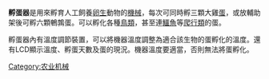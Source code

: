 {{expert|time=2020-01-03T02:16:50+00:00}}
{{unreferenced|time=2020-01-03T02:16:50+00:00}}
'''孵蛋器'''是用來孵育人工飼養[[卵生|卵生]]動物的[[機械|機械]]，每次可同時孵三顆大雞[[蛋|蛋]]，或放輔助架後可孵六顆鵪鶉蛋。可以孵化各種[[鳥類|鳥類]]，甚至連[[鱷魚|鱷魚]]等[[爬行類|爬行類]]的蛋。

孵蛋器內有溫度調節裝置，可以將機器溫度調整為適合該生物的蛋孵化的溫度。還有LCD顯示溫度、孵蛋天數及蛋的現況。機器溫度要適當，否則無法將蛋孵化。
{{Agri-stub}}
{{Authority control}}
[[Category:农业机械|Category:农业机械]]